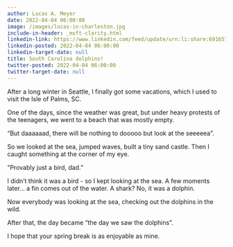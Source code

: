 ```yaml
---
author: Lucas A. Meyer
date: 2022-04-04 06:00:00
image: /images/lucas-in-charleston.jpg
include-in-header: _msft-clarity.html
linkedin-link: https://www.linkedin.com/feed/update/urn:li:share:6916579598633701376
linkedin-posted: 2022-04-04 06:00:00
linkedin-target-date: null
title: South Carolina dolphins!
twitter-posted: 2022-04-04 06:00:00
twitter-target-date: null
---
```


After a long winter in Seattle, I finally got some vacations, which I used to visit the Isle of Palms, SC. 

One of the days, since the weather was great, but under heavy protests of the teenagers, we went to a beach that was mostly empty. 

“But daaaaaad, there will be nothing to dooooo but look at the seeeeea”. 

So we looked at the sea, jumped waves, built a tiny sand castle. Then I caught something at the corner of my eye. 

“Provably just a bird, dad.”

I didn’t think it was a bird - so I kept looking at the sea. A few moments later… a fin comes out of the water. A shark? No, it was a dolphin.

Now everybody was looking at the sea, checking out the dolphins in the wild. 

After that, the day became “the day we saw the dolphins”. 

I hope that your spring break is as enjoyable as mine.
